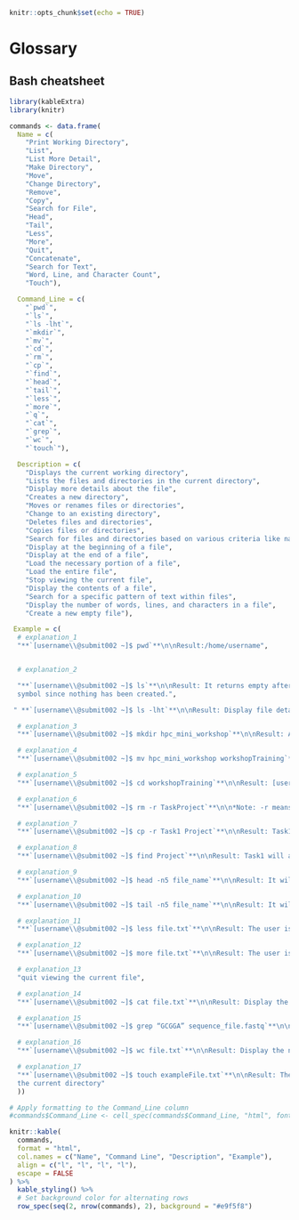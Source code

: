 ```r
knitr::opts_chunk$set(echo = TRUE)
```

# **Glossary**

## **Bash cheatsheet**

```r
library(kableExtra)
library(knitr)

commands <- data.frame(
  Name = c(
    "Print Working Directory",
    "List",
    "List More Detail",
    "Make Directory",
    "Move",
    "Change Directory",
    "Remove",
    "Copy",
    "Search for File",
    "Head",
    "Tail",
    "Less",
    "More",
    "Quit",
    "Concatenate",
    "Search for Text",
    "Word, Line, and Character Count",
    "Touch"),

  Command_Line = c(
    "`pwd`",
    "`ls`",
    "`ls -lht`",
    "`mkdir`",
    "`mv`",
    "`cd`",
    "`rm`",
    "`cp`",
    "`find`",
    "`head`",
    "`tail`",
    "`less`",
    "`more`",
    "`q`",
    "`cat`",
    "`grep`",
    "`wc`",
    "`touch`"),

  Description = c(
    "Displays the current working directory",
    "Lists the files and directories in the current directory",
    "Display more details about the file",
    "Creates a new directory",
    "Moves or renames files or directories",
    "Change to an existing directory",
    "Deletes files and directories",
    "Copies files or directories",
    "Search for files and directories based on various criteria like name, size, and modification time",
    "Display at the beginning of a file",
    "Display at the end of a file",
    "Load the necessary portion of a file",
    "Load the entire file",
    "Stop viewing the current file",
    "Display the contents of a file",
    "Search for a specific pattern of text within files",
    "Display the number of words, lines, and characters in a file",
    "Create a new empty file"),

 Example = c(
  # explanation_1
  "**`[username\\@submit002 ~]$ pwd`**\n\nResult:/home/username",


  # explanation_2

  "**`[username\\@submit002 ~]$ ls`**\n\nResult: It returns empty after the $
  symbol since nothing has been created.",

 " **`[username\\@submit002 ~]$ ls -lht`**\n\nResult: Display file detail in the current director",

  # explanation_3
  "**`[username\\@submit002 ~]$ mkdir hpc_mini_workshop`**\n\nResult: A hpc_mini_workshop folder is created.",

  # explanation_4
  "**`[username\\@submit002 ~]$ mv hpc_mini_workshop workshopTraining`**\n\nResult: Now the hpc_mini_workshop directory is called workshopTraining",

  # explanation_5
  "**`[username\\@submit002 ~]$ cd workshopTraining`**\n\nResult: [username\\@submit002 workshopTraining]$ Notice ~ was in the home directory, now in the workshopTraining directory.",

  # explanation_6
  "**`[username\\@submit002 ~]$ rm -r TaskProject`**\n\n*Note: -r means directory\n\nResult: TaskProject is deleted",

  # explanation_7
  "**`[username\\@submit002 ~]$ cp -r Task1 Project`**\n\nResult: Task1 directory has moved to the Project directory.",

  # explanation_8
  "**`[username\\@submit002 ~]$ find Project`**\n\nResult: Task1 will appear within the Project directory\n\nProject\nProject/Task1",

  # explanation_9
  "**`[username\\@submit002 ~]$ head -n5 file_name`**\n\nResult: It will display the first 5 lines from the beginning of the file_name.",

  # explanation_10
  "**`[username\\@submit002 ~]$ tail -n5 file_name`**\n\nResult: It will display the last 5 lines from the end of the file_name",

  # explanation_11
  "**`[username\\@submit002 ~]$ less file.txt`**\n\nResult: The user is able to view a portion of the file.txt.",

  # explanation_12
  "**`[username\\@submit002 ~]$ more file.txt`**\n\nResult: The user is able to view the entire file.txt.",

  # explanation_13
  "quit viewing the current file",

  # explanation_14
  "**`[username\\@submit002 ~]$ cat file.txt`**\n\nResult: Display the contents of file.txt",

  # explanation_15
  "**`[username\\@submit002 ~]$ grep “GCGGA” sequence_file.fastq`**\n\nResult: Display any GCGGA pattern in sequence_file.fastq",

  # explanation_16
  "**`[username\\@submit002 ~]$ wc file.txt`**\n\nResult: Display the number of words, lines, and characters in the file.txt.",

  # explanation_17
  "**`[username\\@submit002 ~]$ touch exampleFile.txt`**\n\nResult: The command line will display file details in
  the current directory"
  ))

# Apply formatting to the Command_Line column
#commands$Command_Line <- cell_spec(commands$Command_Line, "html", font = "Courier", color = "black", background = "lightgray", escape = FALSE)

knitr::kable(
  commands,
  format = "html",
  col.names = c("Name", "Command Line", "Description", "Example"),
  align = c("l", "l", "l", "l"),
  escape = FALSE
) %>%
  kable_styling() %>%
  # Set background color for alternating rows
  row_spec(seq(2, nrow(commands), 2), background = "#e9f5f8")

```
